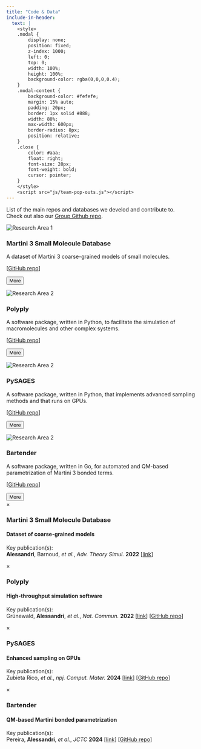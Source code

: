 ```yaml
---
title: "Code & Data"
include-in-header:
  text: |
    <style>
    .modal {
        display: none;
        position: fixed;
        z-index: 1000;
        left: 0;
        top: 0;
        width: 100%;
        height: 100%;
        background-color: rgba(0,0,0,0.4);
    }
    .modal-content {
        background-color: #fefefe;
        margin: 15% auto;
        padding: 20px;
        border: 1px solid #888;
        width: 80%;
        max-width: 600px;
        border-radius: 8px;
        position: relative;
    }
    .close {
        color: #aaa;
        float: right;
        font-size: 28px;
        font-weight: bold;
        cursor: pointer;
    }
    </style>
    <script src="js/team-pop-outs.js"></script>
---
```



List of the main repos and databases we develod and contribute to.\
Check out also our [Group Github repo](https://github.com/alessandri-group/).

::: {.grid}

::: {.g-col-12 .g-col-md-3 .card .research .h-100}
![](images/icons/M3_small_molecule_logo_for_website.png){.card-img-top alt="Research Area 1"}

::: {.card-body}
### Martini 3 Small Molecule Database
A dataset of Martini 3 coarse-grained models
of small molecules.

[[GitHub repo](https://github.com/ricalessandri/Martini3-Small-Molecules)]

<button class="btn btn-primary" data-modal="modal-M3SM">More</button>
:::
:::


::: {.g-col-12 .g-col-md-3 .card .research .h-100}
![](images/icons/polyply_logo_for_website.png){.card-img-top alt="Research Area 2"}

::: {.card-body}
### Polyply
A software package, written in Python, to facilitate
the simulation of macromolecules and other complex systems.

[[GitHub repo](https://github.com/marrink-lab/polyply_1.0)]

<button class="btn btn-primary" data-modal="modal-polyply">More</button>
:::
:::


::: {.g-col-12 .g-col-md-3 .card .research .h-100}
![](images/icons/pysages_logo_for_website.png){.card-img-top alt="Research Area 2"}

::: {.card-body}
### PySAGES
A software package, written in Python, that implements
advanced sampling methods and that runs on GPUs.

[[GitHub repo](https://github.com/SSAGESLabs/PySAGES)]

<button class="btn btn-primary" data-modal="modal-pysages">More</button>
:::
:::


::: {.g-col-12 .g-col-md-3 .card .research .h-100}
![](images/icons/bartender_logo_for_website.png){.card-img-top alt="Research Area 2"}

::: {.card-body}
### Bartender
A software package, written in Go, for automated
and QM-based parametrization of Martini 3 bonded terms.

[[GitHub repo](https://github.com/Martini-Force-Field-Initiative/Bartender)]

<button class="btn btn-primary" data-modal="modal-bartender">More</button>
:::
:::


:::


<!-- Modals -->
::: {#modal-M3SM .modal}
::: {.modal-content}
<span class="close">&times;</span>
<h3>Martini 3 Small Molecule Database</h3>
<h4>Dataset of coarse-grained models</h4>

Key publication(s):<br>
**Alessandri**, Barnoud, *et al.*, *Adv. Theory Simul.* **2022** [[link](https://doi.org/10.1002/adts.202100391)]
:::
:::

::: {#modal-polyply .modal}
::: {.modal-content}
<span class="close">&times;</span>
<h3>Polyply</h3>
<h4>High-throughput simulation software</h4>

Key publication(s):<br>
Grünewald, **Alessandri**, *et al.*, *Nat. Commun.* **2022**
[[link](https://doi.org/10.1038/s41467-021-27627-4)] 
[[GitHub repo](https://github.com/marrink-lab/polyply_1.0)]
:::
:::

::: {#modal-pysages .modal}
::: {.modal-content}
<span class="close">&times;</span>
<h3>PySAGES</h3>
<h4>Enhanced sampling on GPUs</h4>

Key publication(s):<br>
Zubieta Rico, *et al.*, *npj. Comput. Mater.* **2024**
[[link](https://doi.org/10.1038/s41524-023-01189-z)] 
[[GitHub repo](https://github.com/SSAGESLabs/PySAGES)]
:::
:::

::: {#modal-bartender .modal}
::: {.modal-content}
<span class="close">&times;</span>
<h3>Bartender</h3>
<h4>QM-based Martini bonded parametrization</h4>

Key publication(s):<br>
Pereira, **Alessandri**, *et al.*, *JCTC* **2024**
[[link](https://doi.org/10.1021/acs.jctc.4c00275)] 
[[GitHub repo](https://github.com/Martini-Force-Field-Initiative/Bartender)]
:::
:::
